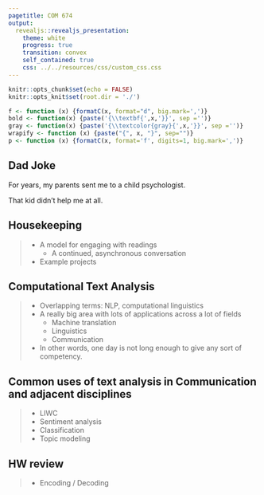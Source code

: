 ```yaml
---
pagetitle: COM 674
output: 
  revealjs::revealjs_presentation:
    theme: white
    progress: true
    transition: convex
    self_contained: true
    css: ../../resources/css/custom_css.css
---
```


```r
knitr::opts_chunk$set(echo = FALSE)
knitr::opts_knit$set(root.dir = './')

f <- function (x) {formatC(x, format="d", big.mark=',')}
bold <- function(x) {paste('{\\textbf{',x,'}}', sep ='')}
gray <- function(x) {paste('{\\textcolor{gray}{',x,'}}', sep ='')}
wrapify <- function (x) {paste("{", x, "}", sep="")}
p <- function (x) {formatC(x, format='f', digits=1, big.mark=',')}
```

## Dad Joke

For years, my parents sent me to a child psychologist.

<span class='fragment'> That kid didn't help me at all.</span>


## Housekeeping

> - A model for engaging with readings
>	- A continued, asynchronous conversation
> - Example projects


## Computational Text Analysis

> - Overlapping terms: NLP, computational linguistics
> - A really big area with lots of applications across a lot of fields
>	- Machine translation
>	- Linguistics
>	- Communication
> - In other words, one day is not long enough to give any sort of competency.

## Common uses of text analysis in Communication and adjacent disciplines

> - LIWC
> - Sentiment analysis
> - Classification
> - Topic modeling

## HW review

> - Encoding / Decoding
